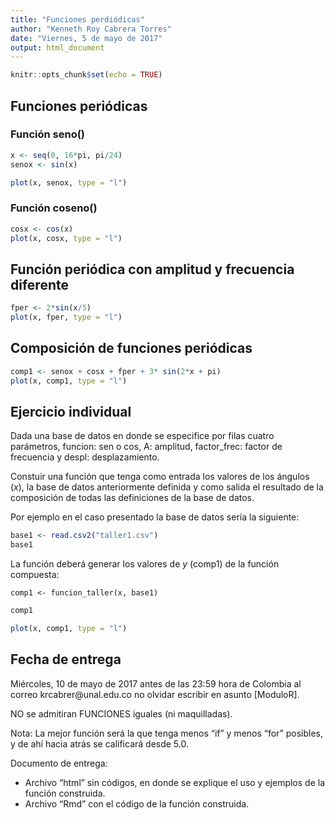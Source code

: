 ```yaml
---
title: "Funciones perdiódicas"
author: "Kenneth Roy Cabrera Torres"
date: "Viernes, 5 de mayo de 2017"
output: html_document
---
```


```r
knitr::opts_chunk$set(echo = TRUE)
```

## Funciones periódicas

### Función seno()
```r
x <- seq(0, 16*pi, pi/24)
senox <- sin(x)
```
```r
plot(x, senox, type = "l")
```

### Función coseno()

```r
cosx <- cos(x)
plot(x, cosx, type = "l")
```

## Función periódica con amplitud y frecuencia diferente

```r
fper <- 2*sin(x/5)
plot(x, fper, type = "l")
```


## Composición de funciones periódicas

```r
comp1 <- senox + cosx + fper + 3* sin(2*x + pi)
plot(x, comp1, type = "l")
```

## Ejercicio individual

Dada una base de datos en donde se especifice por filas cuatro parámetros,
funcion: sen o cos, A: amplitud, factor_frec: factor de frecuencia y despl: desplazamiento.

Constuir una función que tenga como entrada los valores de los ángulos ($x$), 
la base de datos anteriormente
definida y como salida el resultado de la composición de todas las definiciones
de la base de datos.

Por ejemplo en el caso presentado la base de datos sería la siguiente:

```r
base1 <- read.csv2("taller1.csv")
base1
```
La función deberá generar los valores de $y$ (comp1) de la función compuesta:

```
comp1 <- funcion_taller(x, base1)
```

```r
comp1
```

```r
plot(x, comp1, type = "l")
```


## Fecha de entrega

Miércoles, 10 de mayo de 2017 antes de las 23:59 hora de Colombia al 
correo krcabrer@unal.edu.co 
no olvidar escribir en asunto [ModuloR]. 

NO se admitiran FUNCIONES iguales (ni maquilladas).

Nota: La mejor función será la que tenga menos "if" y menos "for" posibles,
y de ahí hacia atrás se calificará desde 5.0.

Documento de entrega:

 - Archivo "html" sin códigos, en donde se explique el uso y ejemplos de
   la función construida.
 - Archivo "Rmd" con el código de la función construida.



